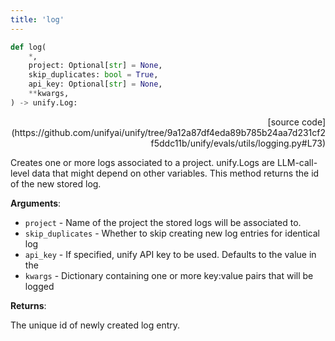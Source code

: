 ```yaml
---
title: 'log'
---
```


```python
def log(
    *,
    project: Optional[str] = None,
    skip_duplicates: bool = True,
    api_key: Optional[str] = None,
    **kwargs,
) -> unify.Log:
```

<p align="right">[source code](https://github.com/unifyai/unify/tree/9a12a87df4eda89b785b24aa7d231cf2f5ddc11b/unify/evals/utils/logging.py#L73)</p>

Creates one or more logs associated to a project. unify.Logs are LLM-call-level data
that might depend on other variables. This method returns the id of the new
stored log.

**Arguments**:

- `project` - Name of the project the stored logs will be associated to.
- `skip_duplicates` - Whether to skip creating new log entries for identical log
- `api_key` - If specified, unify API key to be used. Defaults to the value in the
- `kwargs` - Dictionary containing one or more key:value pairs that will be logged



**Returns**:

The unique id of newly created log entry.